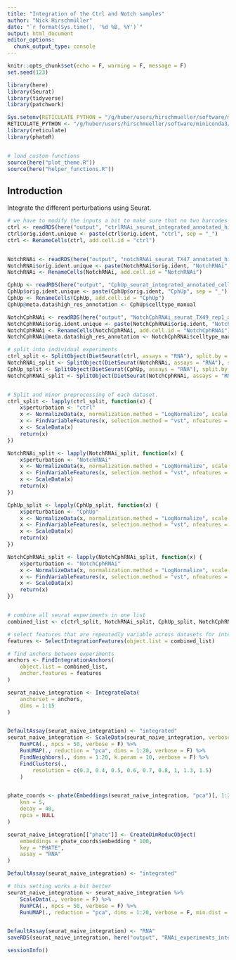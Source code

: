 ```yaml
---
title: "Integration of the Ctrl and Notch samples"
author: "Nick Hirschmüller"
date: "`r format(Sys.time(), '%d %B, %Y')`"
output: html_document
editor_options: 
  chunk_output_type: console
---
```


```r
knitr::opts_chunk$set(echo = F, warning = F, message = F)
set.seed(123)
```


```r
library(here)
library(Seurat)
library(tidyverse)
library(patchwork)

Sys.setenv(RETICULATE_PYTHON = "/g/huber/users/hirschmueller/software/miniconda3/bin/python")
RETICULATE_PYTHON <- "/g/huber/users/hirschmueller/software/miniconda3/bin/python"
library(reticulate)
library(phateR)


# load custom functions
source(here("plot_theme.R"))
source(here("helper_functions.R"))
```

## Introduction
Integrate the different perturbations using Seurat.

```r
# we have to modify the inputs a bit to make sure that no two barcodes overlap. just adding the orig indent (TX47) might not be enough becuase we have multiple ones know
ctrl <- readRDS(here("output", "ctrlRNAi_seurat_integrated_annotated_high_res_cellcycle.rds"))
ctrl$orig.ident.unique <- paste(ctrl$orig.ident, "ctrl", sep = "_")
ctrl <- RenameCells(ctrl, add.cell.id = "ctrl")


NotchRNAi <- readRDS(here("output", "notchRNAi_seurat_TX47_annotated_high_res_cellcycle.rds"))
NotchRNAi$orig.ident.unique <- paste(NotchRNAi$orig.ident, "NotchRNAi", sep = "_")
NotchRNAi <- RenameCells(NotchRNAi, add.cell.id = "NotchRNAi")

CphUp <- readRDS(here("output", "CphUp_seurat_integrated_annotated_cellcycle.rds"))
CphUp$orig.ident.unique <- paste(CphUp$orig.ident, "CphUp", sep = "_")
CphUp <- RenameCells(CphUp, add.cell.id = "CphUp")
CphUp@meta.data$high_res_annotation <- CphUp$celltype_manual

NotchCphRNAi <- readRDS(here("output", "NotchCphRNAi_seurat_TX49_rep1_annotated_cellcycle.rds"))
NotchCphRNAi$orig.ident.unique <- paste(NotchCphRNAi$orig.ident, "NotchCphRNAi", sep = "_")
NotchCphRNAi <- RenameCells(NotchCphRNAi, add.cell.id = "NotchCphRNAi")
NotchCphRNAi@meta.data$high_res_annotation <- NotchCphRNAi$celltype_manual
```


```r
# split into individual experiments
ctrl_split <- SplitObject(DietSeurat(ctrl, assays = "RNA"), split.by = "orig.ident.unique")
NotchRNAi_split <- SplitObject(DietSeurat(NotchRNAi, assays = "RNA"), split.by = "orig.ident.unique") # not really necessary since only one sample anyway
CphUp_split <- SplitObject(DietSeurat(CphUp, assays = "RNA"), split.by = "orig.ident.unique")
NotchCphRNAi_split <- SplitObject(DietSeurat(NotchCphRNAi, assays = "RNA"), split.by = "orig.ident.unique") # not really necessary since only one sample anyway


# Split and minor preprocessing of each dataset.
ctrl_split <- lapply(ctrl_split, function(x) {
    x$perturbation <- "ctrl"
    x <- NormalizeData(x, normalization.method = "LogNormalize", scale.factor = 10000)
    x <- FindVariableFeatures(x, selection.method = "vst", nfeatures = 3000)
    x <- ScaleData(x)
    return(x)
})

NotchRNAi_split <- lapply(NotchRNAi_split, function(x) {
    x$perturbation <- "NotchRNAi"
    x <- NormalizeData(x, normalization.method = "LogNormalize", scale.factor = 10000)
    x <- FindVariableFeatures(x, selection.method = "vst", nfeatures = 3000)
    x <- ScaleData(x)
    return(x)
})

CphUp_split <- lapply(CphUp_split, function(x) {
    x$perturbation <- "CphUp"
    x <- NormalizeData(x, normalization.method = "LogNormalize", scale.factor = 10000)
    x <- FindVariableFeatures(x, selection.method = "vst", nfeatures = 3000)
    x <- ScaleData(x)
    return(x)
})

NotchCphRNAi_split <- lapply(NotchCphRNAi_split, function(x) {
    x$perturbation <- "NotchCphRNAi"
    x <- NormalizeData(x, normalization.method = "LogNormalize", scale.factor = 10000)
    x <- FindVariableFeatures(x, selection.method = "vst", nfeatures = 3000)
    x <- ScaleData(x)
    return(x)
})


# combine all seurat experiments in one list
combined_list <- c(ctrl_split, NotchRNAi_split, CphUp_split, NotchCphRNAi_split)

# select features that are repeatedly variable across datasets for integration
features <- SelectIntegrationFeatures(object.list = combined_list)

# find anchors between experiments
anchors <- FindIntegrationAnchors(
    object.list = combined_list,
    anchor.features = features
)

seurat_naive_integration <- IntegrateData(
    anchorset = anchors,
    dims = 1:15
)


DefaultAssay(seurat_naive_integration) <- "integrated"
seurat_naive_integration <- ScaleData(seurat_naive_integration, verbose = F) %>%
    RunPCA(., npcs = 50, verbose = F) %>%
    RunUMAP(., reduction = "pca", dims = 1:20, verbose = F) %>%
    FindNeighbors(., dims = 1:20, k.param = 10, verbose = F) %>%
    FindClusters(.,
        resolution = c(0.3, 0.4, 0.5, 0.6, 0.7, 0.8, 1, 1.3, 1.5)
    )


phate_coords <- phate(Embeddings(seurat_naive_integration, "pca")[, 1:20],
    knn = 5,
    decay = 40,
    npca = NULL
)

seurat_naive_integration[["phate"]] <- CreateDimReducObject(
    embeddings = phate_coords$embedding * 100,
    key = "PHATE",
    assay = "RNA"
)

DefaultAssay(seurat_naive_integration) <- "integrated"

# this setting works a bit better
seurat_naive_integration <- seurat_naive_integration %>%
    ScaleData(., verbose = F) %>%
    RunPCA(., npcs = 50, verbose = F) %>%
    RunUMAP(., reduction = "pca", dims = 1:20, verbose = F, min.dist = 0.6)


DefaultAssay(seurat_naive_integration) <- "RNA"
saveRDS(seurat_naive_integration, here("output", "RNAi_experiments_integrated.rds"))
```


```r
sessionInfo()
```
